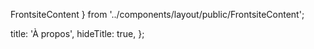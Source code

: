   FrontsiteContent
} from '../components/layout/public/FrontsiteContent';

  title: 'À propos',
  hideTitle: true,
};



